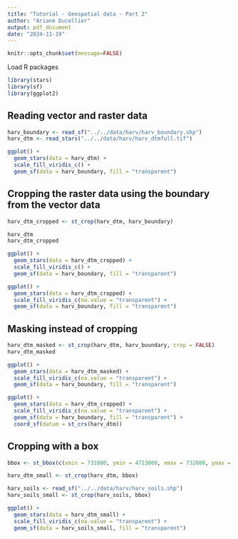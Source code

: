 ```yaml
---
title: "Tutorial - Geospatial data - Part 2"
author: "Ariane Ducellier"
output: pdf_document
date: "2024-11-19"
---
```


```r
knitr::opts_chunk$set(message=FALSE)
```

Load R packages

```r
library(stars)
library(sf)
library(ggplot2)
```

## Reading vector and raster data

```r
harv_boundary <- read_sf("../../data/harv/harv_boundary.shp")
harv_dtm <- read_stars("../../data/harv/harv_dtmfull.tif")
```

```r
ggplot() +
  geom_stars(data = harv_dtm) +
  scale_fill_viridis_c() +
  geom_sf(data = harv_boundary, fill = "transparent")
```

## Cropping the raster data using the boundary from the vector data

```r
harv_dtm_cropped <- st_crop(harv_dtm, harv_boundary)
```

```r
harv_dtm
harv_dtm_cropped
```

```r
ggplot() +
  geom_stars(data = harv_dtm_cropped) +
  scale_fill_viridis_c() +
  geom_sf(data = harv_boundary, fill = "transparent")
```

```r
ggplot() +
  geom_stars(data = harv_dtm_cropped) +
  scale_fill_viridis_c(na.value = "transparent") +
  geom_sf(data = harv_boundary, fill = "transparent")
```

## Masking instead of cropping

```r
harv_dtm_masked <- st_crop(harv_dtm, harv_boundary, crop = FALSE)
harv_dtm_masked
```

```r
ggplot() +
  geom_stars(data = harv_dtm_masked) +
  scale_fill_viridis_c(na.value = "transparent") +
  geom_sf(data = harv_boundary, fill = "transparent")
```

```r
ggplot() +
  geom_stars(data = harv_dtm_cropped) +
  scale_fill_viridis_c(na.value = "transparent") +
  geom_sf(data = harv_boundary, fill = "transparent") +
  coord_sf(datum = st_crs(harv_dtm))
```

## Cropping with a box

```r
bbox <- st_bbox(c(xmin = 731000, ymin = 4713000, xmax = 732000, ymax = 4714000), crs = st_crs(harv_dtm))
```

```r
harv_dtm_small <- st_crop(harv_dtm, bbox)
```

```r
harv_soils <- read_sf("../../data/harv/harv_soils.shp")
harv_soils_small <- st_crop(harv_soils, bbox)
```

```r
ggplot() +
  geom_stars(data = harv_dtm_small) +
  scale_fill_viridis_c(na.value = "transparent") +
  geom_sf(data = harv_soils_small, fill = "transparent")
```
